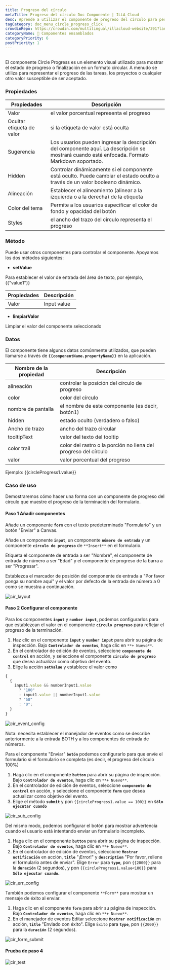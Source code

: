 ```yaml
---
title: Progreso del círculo
metaTitle: Progreso del círculo Doc Componente | ILLA Cloud
desc: Aprende a utilizar el componente de progreso del círculo para personalizar y decorar tu aplicación en la nube de ILLA.
tagCategory: doc_menu_circle_progress_click
crowdinRepo: https://crowdin.com/multilingual/illacloud-website/391?languages=es&filter=basic&value=0
categoryName: 🧬 Componentes ensamblados
categoryPriority: 6
postPriority: 1
---
```


## <h2 hidden>¿Qué es el progreso del círculo?</h2>

El componente Circle Progress es un elemento visual utilizado para mostrar el estado de progreso o finalización en un formato circular. A menudo se utiliza para representar el progreso de las tareas, los proyectos o cualquier otro valor susceptible de ser aceptado.

### Propiedades

| Propiedades               | Descripción                                                                                                                                        |
| ------------------------- | -------------------------------------------------------------------------------------------------------------------------------------------------- |
| Valor                     | el valor porcentual representa el progreso                                                                                                         |
| Ocultar etiqueta de valor | si la etiqueta de valor está oculta                                                                                                                |
| Sugerencia                | Los usuarios pueden ingresar la descripción del componente aquí. La descripción se mostrará cuando esté enfocada. Formato Markdown soportado.      |
| Hidden                    | Controlar dinámicamente si el componente está oculto. Puede cambiar el estado oculto a través de un valor booleano dinámico.                       |
| Alineación                | Establecer el alineamiento (alinear a la izquierda o a la derecha) de la etiqueta                                                                  |
| Color del tema            | Permite a los usuarios especificar el color de fondo y opacidad del botón                                                                          |
| Styles                    | el ancho del trazo del círculo representa el progreso                                                                                              |

### Método

Puede usar otros componentes para controlar el componente. Apoyamos los dos métodos siguientes:

-   **setValue**

Para establecer el valor de entrada del área de texto, por ejemplo, {{"value1"}}

| Propiedades | Descripción |
| ----------- | ----------- |
| Valor       | Input value |

-   **limpiarValor**

Limpiar el valor del componente seleccionado

### Datos

El componente tiene algunos datos comúnmente utilizados, que pueden llamarse a través de **`{{componentName.propertyName}}`** en la aplicación.

| Nombre de la propiedad | Descripción                                                               |
| ---------------------- | ------------------------------------------------------------------------- |
| alineación             | controlar la posición del círculo de progreso                             |
| color                  | color del círculo                                                         |
| nombre de pantalla     | el nombre de este componente (es decir, botón1)                           |
| hidden                 | estado oculto (verdadero o falso)                                         |
| Ancho de trazo         | ancho del trazo circular                                                  |
| tooltipText            | valor del texto del tooltip                                               |
| color trail            | color del rastro o la porción no llena del progreso del círculo           |
| valor                  | valor porcentual del progreso                                             |

Ejemplo: {{circleProgress1.value}}

### Caso de uso

Demostraremos cómo hacer una forma con un componente de progreso del círculo que muestre el progreso de la terminación del formulario.

#### Paso 1 Añadir componentes

Añade un componente **`form`** con el texto predeterminado "Formulario" y un botón "Enviar" a Canvas.

Añade un componente **`input`**, un componente **`número de entrada`** y un componente **`círculo de progreso`** de `**Insert**` en el formulario.

Etiqueta el componente de entrada a ser "Nombre", el componente de entrada de número a ser "Edad" y el componente de progreso de la barra a ser "Progresar".

Establezca el marcador de posición del componente de entrada a "Por favor ponga su nombre aquí" y el valor por defecto de la entrada de número a 0 como se muestra a continuación.

![cir_layout](https://cdn.illacloud.com/official-website/img/official-site/components/cir_layout.jpg)

#### Paso 2 Configurar el componente

Para los componentes **`input`** y **`number input`**, podemos configurarlos para que establezcan el valor en el componente **`círculo progreso`** para reflejar el progreso de la terminación.

1.  Haz clic en el componente **`input`** y **`number input`** para abrir su página de inspección. Bajo **`Controlador de eventos`**, haga clic en `**+ Nuevo**`.
2.  En el controlador de edición de eventos, seleccione **`componente de control`** en acción, y seleccione el componente **`círculo de progreso`** que desea actualizar como objetivo del evento.
3.  Elige la acción **`setValue`** y establece el valor como

```jsx
{
  {
    input1.value && numberInput1.value
      ? "100"
      : input1.value || numberInput1.value
      ? "50"
      : "0";
  }
}
```

![cir_event_config](https://cdn.illacloud.com/official-website/img/official-site/components/cir_event_config.jpg)

Nota: necesita establecer el manejador de eventos como se describe anteriormente a la entrada BOTH y a los componentes de entrada de números.

Para el componente "Enviar" **`botón`** podemos configurarlo para que envíe el formulario si el formulario se completa (es decir, el progreso del círculo 100%)

1.  Haga clic en el componente **`button`** para abrir su página de inspección. Bajo **`Controlador de eventos`**, haga clic en `**+ Nuevo**`.
2.  En el controlador de edición de eventos, seleccione **`componente de control`** en acción, y seleccione el componente **`form`** que desea actualizar como objetivo del evento.
3.  Elige el método **`submit`** y pon `{{circleProgress1.value == 100}}` en **`Sólo ejecutar cuando`**

![cir_sub_config](https://cdn.illacloud.com/official-website/img/official-site/components/cir_sub_config.jpg)

Del mismo modo, podemos configurar el botón para mostrar advertencia cuando el usuario está intentando enviar un formulario incompleto.

1.  Haga clic en el componente **`button`** para abrir su página de inspección. Bajo **`Controlador de eventos`**, haga clic en `**+ Nuevo**`.
2.  En el controlador de edición de eventos, seleccione **`Mostrar notificación`** en acción, **`title`** "¡Error!" y **`description`** "Por favor, rellene el formulario antes de enviar". Elige `Error` para **`type`**, pon `{{2000}}` para la **`duración`** (2 segundos), y pon `{{circleProgress1.value<100}}` para **`Sólo ejecutar cuando`.**

![cir_err_config](https://cdn.illacloud.com/official-website/img/official-site/components/cir_err_config.jpg)

También podemos configurar el componente `**Form**` para mostrar un mensaje de éxito al enviar.

1.  Haga clic en el componente **`form`** para abrir su página de inspección. Bajo **`Controlador de eventos`**, haga clic en `**+ Nuevo**`.
2.  En el manejador de eventos Editar seleccione **`Mostrar notificación`** en acción, **`title`** "Enviado con éxito". Elige `Éxito` para **`type`**, pon `{{2000}}` para la **`duración`** (2 segundos).

![cir_form_submit](https://cdn.illacloud.com/official-website/img/official-site/components/cir_form_submiy.jpg)

#### Prueba de paso 4

![cir_test](https://cdn.illacloud.com/official-website/img/official-site/components/cir_test.gif)
